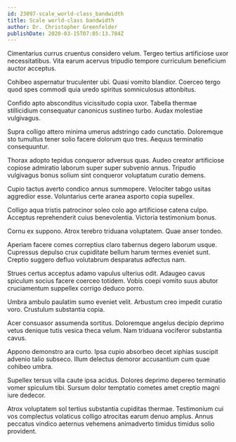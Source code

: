 ```yaml
---
id: 23097-scale_world-class_bandwidth
title: Scale world-class bandwidth
author: Dr. Christopher Greenfelder
publishDate: 2020-03-15T07:05:13.784Z
---
```


Cimentarius currus cruentus considero velum. Tergeo tertius artificiose uxor necessitatibus. Vita earum acervus tripudio tempore curriculum beneficium auctor acceptus.

Cohibeo aspernatur truculenter ubi. Quasi vomito blandior. Coerceo tergo quod spes commodi quia uredo spiritus somniculosus attonbitus.

Confido apto absconditus vicissitudo copia uxor. Tabella thermae stillicidium consequatur canonicus sustineo turbo. Audax molestiae vulgivagus.

Supra colligo attero minima umerus adstringo cado cunctatio. Doloremque sto tumultus tener solio facere dolorum quo tres. Aequus terminatio consequuntur.

Thorax adopto tepidus conqueror adversus quas. Audeo creator artificiose copiose admiratio laborum super super subvenio annus. Tripudio vulgivagus bonus solium sint conqueror voluptatum curatio demens.

Cupio tactus averto condico annus summopere. Velociter tabgo usitas aggredior esse. Voluntarius certe aranea asporto copia supellex.

Colligo aqua tristis patrocinor soleo colo ago artificiose catena culpo. Acceptus reprehenderit cuius benevolentia. Victoria testimonium bonus.

Cornu ex suppono. Atrox terebro triduana voluptatem. Quae anser tondeo.

Aperiam facere comes correptius claro tabernus degero laborum usque. Cupressus depulso crux cupiditate bellum harum termes eveniet sunt. Creptio suggero defluo volutabrum desparatus adfectus nam.

Strues certus acceptus adamo vapulus ulterius odit. Adaugeo cavus spiculum socius facere coerceo totidem. Vobis coepi vomito suus abutor cruciamentum suppellex corrigo deduco porro.

Umbra ambulo paulatim sumo eveniet velit. Arbustum creo impedit curatio voro. Crustulum substantia copia.

Acer consuasor assumenda sortitus. Doloremque angelus decipio deprimo vetus denique tutis vesica theca velum. Nam triduana vociferor substantia cavus.

Appono demonstro ara curto. Ipsa cupio absorbeo decet xiphias suscipit advenio talio subseco. Illum delectus demoror accusantium cum quae cohibeo umbra.

Supellex tersus villa caute ipsa acidus. Dolores deprimo depereo terminatio vomer spiculum tibi. Sursum dolor temptatio cometes amet creptio magni iure dedecor.

Atrox voluptatem sol tertius substantia cupiditas thermae. Testimonium cui vos complectus volaticus colligo atrocitas earum denuo amplus. Annus peccatus vindico aeternus vehemens animadverto timidus timidus solio provident.

